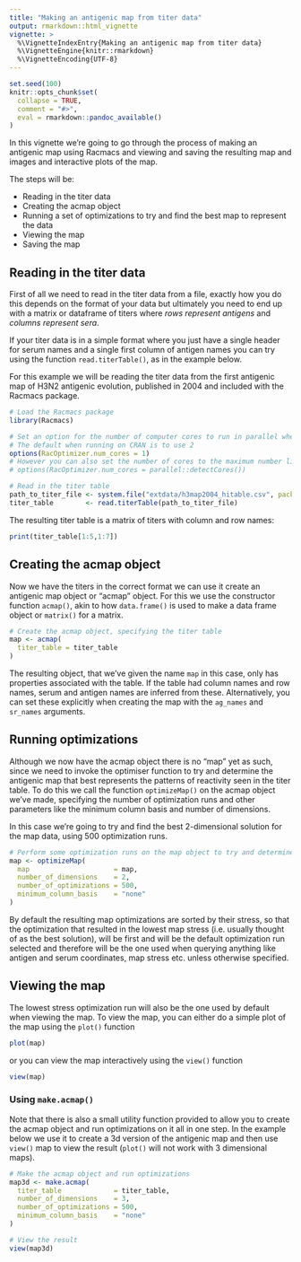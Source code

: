 ```yaml
---
title: "Making an antigenic map from titer data"
output: rmarkdown::html_vignette
vignette: >
  %\VignetteIndexEntry{Making an antigenic map from titer data}
  %\VignetteEngine{knitr::rmarkdown}
  %\VignetteEncoding{UTF-8}
---
```


```r
set.seed(100)
knitr::opts_chunk$set(
  collapse = TRUE,
  comment = "#>",
  eval = rmarkdown::pandoc_available()
)
```

In this vignette we're going to go through the process of making an antigenic map using Racmacs and viewing and saving the resulting map and images and interactive plots of the map.

The steps will be:

- Reading in the titer data
- Creating the acmap object
- Running a set of optimizations to try and find the best map to represent the data
- Viewing the map
- Saving the map

## Reading in the titer data
First of all we need to read in the titer data from a file, exactly how you do this depends on the format of your data but ultimately you need to end up with a matrix or dataframe of titers where _rows represent antigens_ and _columns represent sera_.

If your titer data is in a simple format where you just have a single header for serum names and a single first column of antigen names you can try using the function `read.titerTable()`, as in the example below.

For this example we will be reading the titer data from the first antigenic map of H3N2 antigenic evolution, published in 2004 and included with the Racmacs package.

```r
# Load the Racmacs package
library(Racmacs)

# Set an option for the number of computer cores to run in parallel when optimizing maps
# The default when running on CRAN is to use 2
options(RacOptimizer.num_cores = 1)
# However you can also set the number of cores to the maximum number like this
# options(RacOptimizer.num_cores = parallel::detectCores())

# Read in the titer table
path_to_titer_file <- system.file("extdata/h3map2004_hitable.csv", package = "Racmacs")
titer_table        <- read.titerTable(path_to_titer_file)
```

The resulting titer table is a matrix of titers with column and row names:
```r
print(titer_table[1:5,1:7])
```

## Creating the acmap object
Now we have the titers in the correct format we can use it create an antigenic map object or "acmap" object. For this we use the constructor function `acmap()`, akin to how `data.frame()` is used to make a data frame object or `matrix()` for a matrix.

```r
# Create the acmap object, specifying the titer table
map <- acmap(
  titer_table = titer_table
)
```

The resulting object, that we've given the name `map` in this case, only has properties associated with the table. If the table had column names and row names, serum and antigen names are inferred from these. Alternatively, you can set these explicitly when creating the map with the `ag_names` and `sr_names` arguments.

## Running optimizations
Although we now have the acmap object there is no "map" yet as such, since we need to invoke the optimiser function to try and determine the antigenic map that best represents the patterns of reactivity seen in the titer table. To do this we call the function `optimizeMap()` on the acmap object we've made, specifying the number of optimization runs and other parameters like the minimum column basis and number of dimensions.

In this case we're going to try and find the best 2-dimensional solution for the map data, using 500 optimization runs.

```r
# Perform some optimization runs on the map object to try and determine a best map
map <- optimizeMap(
  map                     = map,
  number_of_dimensions    = 2,
  number_of_optimizations = 500,
  minimum_column_basis    = "none"
)
```

By default the resulting map optimizations are sorted by their stress, so that the optimization that resulted in the lowest map stress (i.e. usually thought of as the best solution), will be first and will be the default optimization run selected and therefore will be the one used when querying anything like antigen and serum coordinates, map stress etc. unless otherwise specified.

## Viewing the map
The lowest stress optimization run will also be the one used by default when viewing the map. To view the map, you can either do a simple plot of the map using the `plot()` function

```r
plot(map)
```

or you can view the map interactively using the `view()` function

```r
view(map)
```

### Using `make.acmap()`
Note that there is also a small utility function provided to allow you to create the acmap object and run optimizations on it all in one step. In the example below we use it to create a 3d version of the antigenic map and then use `view()` map to view the result (`plot()` will not work with 3 dimensional maps).

```r
# Make the acmap object and run optimizations
map3d <- make.acmap(
  titer_table             = titer_table,
  number_of_dimensions    = 3,
  number_of_optimizations = 500,
  minimum_column_basis    = "none"
)

# View the result
view(map3d)
```

